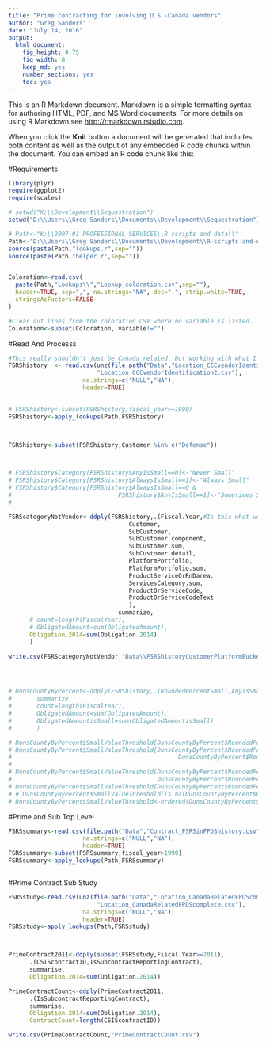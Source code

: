 ```yaml
---
title: "Prime contracting for involving U.S.-Canada vendors"
author: "Greg Sanders"
date: "July 14, 2016"
output: 
  html_document: 
    fig_height: 4.75
    fig_width: 8
    keep_md: yes
    number_sections: yes
    toc: yes
---
```


This is an R Markdown document. Markdown is a simple formatting syntax for authoring HTML, PDF, and MS Word documents. For more details on using R Markdown see <http://rmarkdown.rstudio.com>.

When you click the **Knit** button a document will be generated that includes both content as well as the output of any embedded R code chunks within the document. You can embed an R code chunk like this:

#Requirements
```r
library(plyr)
require(ggplot2)
require(scales)

# setwd("K:\\Development\\Sequestration")
setwd("D:\\Users\\Greg Sanders\\Documents\\Development\\Sequestration")

# Path<-"K:\\2007-01 PROFESSIONAL SERVICES\\R scripts and data\\"
Path<-"D:\\Users\\Greg Sanders\\Documents\\Development\\R-scripts-and-data\\"
source(paste(Path,"lookups.r",sep=""))
source(paste(Path,"helper.r",sep=""))


Coloration<-read.csv(
  paste(Path,"Lookups\\","Lookup_coloration.csv",sep=""),
  header=TRUE, sep=",", na.strings="NA", dec=".", strip.white=TRUE, 
  stringsAsFactors=FALSE
)

#Clear out lines from the coloration CSV where no variable is listed.
Coloration<-subset(Coloration, variable!="")
```



#Read And Processs
```r
#This really shouldn't just be Canada related, but working with what I have.
FSRShistory  <- read.csv(unz(file.path("Data","Location_CCCvendorIdentification2.csv"),
                         "Location_CCCvendorIdentification2.csv"),
                     na.strings=c("NULL","NA"),
                     header=TRUE)
  

# FSRShistory<-subset(FSRShistory,fiscal_year>=1990)
FSRShistory<-apply_lookups(Path,FSRShistory)



FSRShistory<-subset(FSRShistory,Customer %in% c("Defense"))



# FSRShistory$Category[FSRShistory$AnyIsSmall==0]<-"Never Small"
# FSRShistory$Category[FSRShistory$AlwaysIsSmall==1]<-"Always Small"
# FSRShistory$Category[FSRShistory$AlwaysIsSmall==0 & 
#                              FSRShistory$AnyIsSmall==1]<-"Sometimes Small"
# 

FSRScategoryNotVendor<-ddply(FSRShistory,.(Fiscal.Year,#Is this what we want?
                                  Customer,
                                  SubCustomer,
                                  SubCustomer.component,
                                  SubCustomer.sum,
                                  SubCustomer.detail,
                                  PlatformPortfolio,
                                  PlatformPortfolio.sum,
                                  ProductServiceOrRnDarea,
                                  ServicesCategory.sum,
                                  ProductOrServiceCode,
                                  ProductOrServiceCodeText
                                  ),
                               summarize,
      # count=length(FiscalYear),
      # ObligatedAmount=sum(ObligatedAmount),
      Obligation.2014=sum(Obligation.2014)
      )

write.csv(FSRScategoryNotVendor,"Data\\FSRShistoryCustomerPlatformBucket.csv")




# DunsCountyByPercent<-ddply(FSRShistory,.(RoundedPercentSmall,AnyIsSmall,AlwaysIsSmall,Category),
#       summarize,
#       count=length(FiscalYear),
#       ObligatedAmount=sum(ObligatedAmount),
#       ObligatedAmountisSmall=sum(ObligatedAmountisSmall)
#       )

# DunsCountyByPercent$SmallValueThreshold[DunsCountyByPercent$RoundedPercentSmall>=0.25]<-">=25%"
# DunsCountyByPercent$SmallValueThreshold[DunsCountyByPercent$RoundedPercentSmall<0.25 &
#                                               DunsCountyByPercent$RoundedPercentSmall>=0.1]<-"[10%-25%)"
# 
# DunsCountyByPercent$SmallValueThreshold[DunsCountyByPercent$RoundedPercentSmall<0.1 &
#                                         DunsCountyByPercent$RoundedPercentSmall>=0.01]<-"[1%-10%)"
# DunsCountyByPercent$SmallValueThreshold[DunsCountyByPercent$RoundedPercentSmall<0.01 ]<-"<1%"
# # DunsCountyByPercent$SmallValueThreshold[is.na(DunsCountyByPercent$RoundedPercentSmall)]<-"NA"
# DunsCountyByPercent$SmallValueThreshold<-ordered(DunsCountyByPercent$SmallValueThreshold,levels=c("<1%","[1%-10%)","[10%-25%)",">=25%"))

```

#Prime and Sub Top Level
```r
FSRSsummary<-read.csv(file.path("Data","Contract_FSRSinFPDShistory.csv"),
                     na.strings=c("NULL","NA"),
                     header=TRUE)
FSRSsummary<-subset(FSRSsummary,fiscal_year>1990)
FSRSsummary<-apply_lookups(Path,FSRSsummary)



```

#Prime Contract Sub Study
```r
FSRSstudy<-read.csv(unz(file.path("Data","Location_CanadaRelatedFPDScomplete.zip"),
                         "Location_CanadaRelatedFPDScomplete.csv"),
                     na.strings=c("NULL","NA"),
                     header=TRUE)
FSRSstudy<-apply_lookups(Path,FSRSstudy)



PrimeContract2011<-ddply(subset(FSRSstudy,Fiscal.Year>=2011),
      .(CSIScontractID,IsSubcontractReportingContract),
      summarise,
      Obligation.2014=sum(Obligation.2014))

PrimeContractCount<-ddply(PrimeContract2011,
      .(IsSubcontractReportingContract),
      summarise,
      Obligation.2014=sum(Obligation.2014),
      ContractCount=length(CSIScontractID))

write.csv(PrimeContractCount,"PrimeContractCount.csv")



```